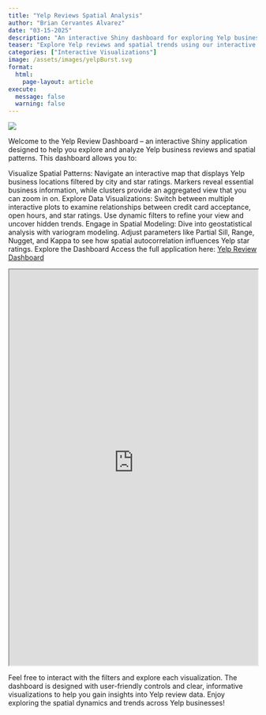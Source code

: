 ---
title: "Yelp Reviews Spatial Analysis"
author: "Brian Cervantes Alvarez" 
date: "03-15-2025"
description: "An interactive Shiny dashboard for exploring Yelp business reviews, spatial patterns, and advanced spatial modeling."
teaser: "Explore Yelp reviews and spatial trends using our interactive dashboard."
categories: ["Interactive Visualizations"]
image: /assets/images/yelpBurst.svg
format:  
  html:
    page-layout: article
execute:
  message: false
  warning: false
---


![](/assets/images/yelpBurst.svg)

Welcome to the Yelp Review Dashboard – an interactive Shiny application designed to help you explore and analyze Yelp business reviews and spatial patterns. This dashboard allows you to:

Visualize Spatial Patterns: Navigate an interactive map that displays Yelp business locations filtered by city and star ratings. Markers reveal essential business information, while clusters provide an aggregated view that you can zoom in on.
Explore Data Visualizations: Switch between multiple interactive plots to examine relationships between credit card acceptance, open hours, and star ratings. Use dynamic filters to refine your view and uncover hidden trends.
Engage in Spatial Modeling: Dive into geostatistical analysis with variogram modeling. Adjust parameters like Partial Sill, Range, Nugget, and Kappa to see how spatial autocorrelation influences Yelp star ratings.
Explore the Dashboard
Access the full application here: [Yelp Review Dashboard](https://bcervantesalvarez.shinyapps.io/YelpReviewsDashboard/)

::: column-screen
<iframe src="https://bcervantesalvarez.shinyapps.io/YelpReviewsDashboard/" title="Yelp Review Dashboard" width="100%" height="800"></iframe>
:::

Feel free to interact with the filters and explore each visualization. The dashboard is designed with user-friendly controls and clear, informative visualizations to help you gain insights into Yelp review data. Enjoy exploring the spatial dynamics and trends across Yelp businesses!